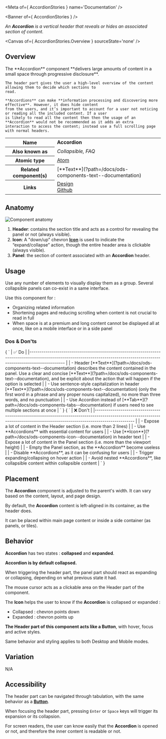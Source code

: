 
<Meta of={ AccordionStories } name='Documentation' />

<Banner of={ AccordionStories } />

_An **Accordion** is a vertical header that reveals or hides an associated section of content._

<Canvas of={ AccordionStories.Overview } sourceState='none' />

## Overview
<div>
  <div id='description'>
    The **Accordion** component **delivers large amounts of content in a small space through progressive disclosure**.

    The header part gives the user a high-level overview of the content allowing them to decide which sections to
    read.

    **Accordions** can make **information processing and discovering more effective**. However, it does hide content
    from the users, and it’s important to account for a user not noticing or reading all the included content. If a user
    is likely to read all the content then then the usage of an **Accordion** would not be recommended as it adds an extra
    interaction to access the content; instead use a full scrolling page with normal headers.
  </div>

  <table>
    <tbody>
    <tr>
      <th scope="row">Name</th>
      <td><strong>Accordion</strong></td>
    </tr>
    <tr>
      <th scope="row">Also known as</th>
      <td><em>Collapsible, FAQ</em></td>
    </tr>
    <tr>
      <th scope="row">Atomic type</th>
      <td>
        <a href='https://atomicdesign.bradfrost.com/chapter-2/#atoms'>Atom<OdsIcon
          name={ ODS_ICON_NAME.externalLink }
          style={ { fontSize: '.7rem', paddingLeft: '.3rem', paddingRight: '.2rem' } }></OdsIcon></a>
      </td>
    </tr>
    <tr>
      <th scope="row">Related component(s)</th>
      <td>
        [**Text**](?path=/docs/ods-components-text--documentation)
      </td>
    </tr>
    <tr>
      <th scope="row">Links</th>
      <td>
        <a href='https://www.figma.com/proto/tIKzHa5KvHHyosgIgyBswB/Design-Tokens'>Design<OdsIcon
          name={ ODS_ICON_NAME.externalLink }
          style={ { fontSize: '.7rem', paddingLeft: '.3rem', paddingRight: '.2rem' } }></OdsIcon></a><br />
        <a href='https://github.com/ovh/design-system/tree/master/packages/components/src/accordion'>Github<OdsIcon
          name={ ODS_ICON_NAME.externalLink }
          style={ { fontSize: '.7rem', paddingLeft: '.3rem', paddingRight: '.2rem' } }></OdsIcon></a>
      </td>
    </tr>
    </tbody>
  </table>
</div>

## Anatomy

![Component anatomy](components/accordion/anatomy.png "Component anatomy")
  1. **Header**: contains the section title and acts as a control for revealing the panel or not (always visible).
  2. **Icon**: A "down/up" chevron [**Icon**](?path=/docs/ods-components-icon--documentation) is used to indicate the “expand/collapse” action, though the entire header area is clickable (always visible).
  3. **Panel**: the section of content associated with an **Accordion** header.

## Usage

Use any number of elements to visually display them as a group.
Several collapsible panels can co-exist in a same interface.

Use this component for :
* Organizing related information
* Shortening pages and reducing scrolling when content is not crucial to read in full
* When space is at a premium and long content cannot be displayed all at once, like on a mobile interface or in a side panel

### Dos & Don'ts

<Markdown>
  { `
| ✅ Do                                                                                                                                                                                                                                                                                            |
|------------------------------------------------------------------------------------------------------------------------------------------------------------------------------                                                                                                                  |
| - Header [**Text**](?path=/docs/ods-components-text--documentation) describes the content contained in the panel. Use a clear and concise [**Text**](?path=/docs/ods-components-text--documentation), and be explicit about the action that will happen if the option is selected |
| - Use sentence-style capitalization in header [**Text**](?path=/docs/ods-components-text--documentation) (only the first word in a phrase and any proper nouns capitalized), no more than three words, and no punctuation                                                                |
| - Use Accordion instead of [**Tab**](?path=/docs/ods-components-tabs--documentation) if users need to see multiple sections at once                                                                                                                                                  |
` }
</Markdown>

<Markdown>
  { `
| ❌ Don't                                                                                                                                                                          |
|-------------------------------------------------------------------------------------------------------------------------------------------------------------------------------- |
| - Expose a lot of content in the Header section (i.e. more than 2 lines)                                                                                                         |
| - Use **Accordions** with essential content for users                                                                                                                            |
| - Use [**Icon**](?path=/docs/ods-components-icon--documentation) in header text                                                                                   |
| - Expose a lot of content in the Panel section (i.e. more than the viewport height)                                                                                              |
| - Empty the Panel section, as the **Accordion** become useless                                                                                                                   |
| - Disable **Accordions**, as it can be confusing for users                                                                                                                       |
| - Trigger expanding/collapsing on hover action                                                                                                                                   |
| - Avoid nested **Accordions**, like collapsible content within collapsible content                                                                                               |
` }
</Markdown>

## Placement

The **Accordion** component is adjusted to the parent's width. It can vary based on the content, layout, and page design.

By default, the **Accordion** content is left-aligned in its container, as the header does.

It can be placed within main page content or inside a side container (as panels, or tiles).

## Behavior

**Accordion** has two states : **collapsed** and **expanded**.

**Accordion is by default collapsed.**

When triggering the header part, the panel part should react as expanding or collapsing, depending on what previous
state it had.

The mouse cursor acts as a clickable area on the Header part of the component.

The **Icon** helps the user to know if the **Accordion** is collapsed or expanded :
  * Collapsed : chevron points down
  * Expanded : chevron points up

**The Header part of this component acts like a Button**, with hover, focus and active styles.

Same behavior and styling applies to both Desktop and Mobile modes.

## Variation

N/A

## Accessibility

The header part can be navigated through tabulation, with the same behavior as a [**Button**](?path=/docs/ods-components-button--documentation).

When focusing the header part, pressing `Enter` or `Space` keys will trigger its expansion or its collapsion.

For screen readers, the user can know easily that the **Accordion** is opened or not, and therefore the inner content is readable or not.
